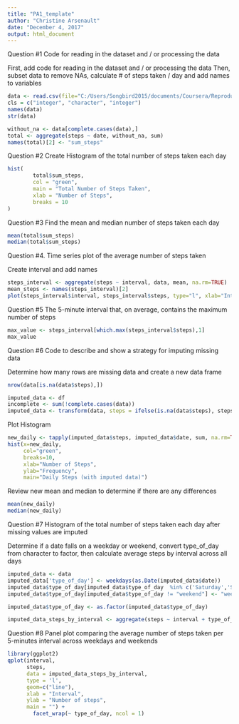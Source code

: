---
title: "PA1_template"
author: "Christine Arsenault"
date: "December 4, 2017"
output: html_document
---

Question #1 Code for reading in the dataset and / or processing the data

First, add code for reading in the dataset and / or processing the data
Then, subset data to remove NAs, calculate # of steps taken / day and
add names to variables

```{r}
data <- read.csv(file="C:/Users/Songbird2015/documents/Coursera/Reproducible Research/activity.csv", header=T, sep=",", na.strings="NA")
cls = c("integer", "character", "integer")
names(data)
str(data)

without_na <- data[complete.cases(data),]
total <- aggregate(steps ~ date, without_na, sum)
names(total)[2] <- "sum_steps"
```


Question #2 Create Histogram of the total number of steps taken each day

```{r}
hist(
        total$sum_steps,
        col = "green",
        main = "Total Number of Steps Taken",
        xlab = "Number of Steps",
        breaks = 10
)
```

Question #3 Find the mean and median number of steps taken each day

```{r}
mean(total$sum_steps)
median(total$sum_steps)
```

Question #4. Time series plot of the average number of steps taken

Create interval and add names
```{r}
steps_interval <- aggregate(steps ~ interval, data, mean, na.rm=TRUE)
mean_steps <- names(steps_interval)[2]
plot(steps_interval$interval, steps_interval$steps, type="l", xlab="Interval", ylab="Avg Number of Steps per Day")
```

Question #5 The 5-minute interval that, on average, contains the maximum number of steps 
```{r}
max_value <- steps_interval[which.max(steps_interval$steps),1]
max_value
```

Question #6 Code to describe and show a strategy for imputing missing data

Determine how many rows are missing data and create a new data frame 
```{r}
nrow(data[is.na(data$steps),])

imputed_data <- df
incomplete <- sum(!complete.cases(data))
imputed_data <- transform(data, steps = ifelse(is.na(data$steps), steps_interval$steps[match(data$interval, steps_interval$interval)], data$steps))
```

Plot Histogram
```{r}
new_daily <- tapply(imputed_data$steps, imputed_data$date, sum, na.rm=TRUE)
hist(x=new_daily,
     col="green",
     breaks=10,
     xlab="Number of Steps",
     ylab="Frequency",
     main="Daily Steps (with imputed data)")
```
Review new mean and median to determine if there are any differences

```{r}
mean(new_daily)
median(new_daily)
```

Question #7 Histogram of the total number of steps taken each day after missing values are imputed

Determine if a date falls on a weekday or weekend, convert type_of_day from character to factor, then
calculate average steps by interval across all days

```{r}
imputed_data <- data
imputed_data['type_of_day'] <- weekdays(as.Date(imputed_data$date))
imputed_data$type_of_day[imputed_data$type_of_day  %in% c('Saturday','Sunday') ] <- "weekend"
imputed_data$type_of_day[imputed_data$type_of_day != "weekend"] <- "weekday"

imputed_data$type_of_day <- as.factor(imputed_data$type_of_day)

imputed_data_steps_by_interval <- aggregate(steps ~ interval + type_of_day, imputed_data, mean)
```

Question #8 Panel plot comparing the average number of steps taken per 5-minutes interval across weekdays and weekends
```{r}

library(ggplot2)
qplot(interval, 
      steps, 
      data = imputed_data_steps_by_interval, 
      type = 'l', 
      geom=c("line"),
      xlab = "Interval", 
      ylab = "Number of steps", 
      main = "") +
        facet_wrap(~ type_of_day, ncol = 1)
```